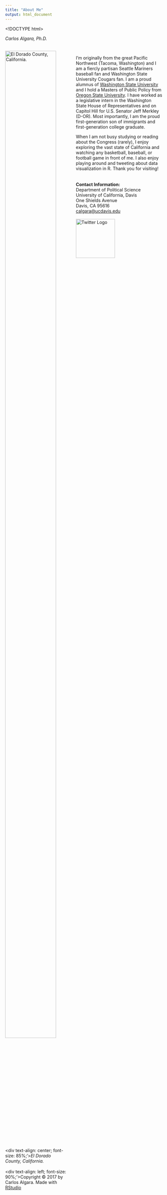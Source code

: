 ```yaml
---
title: "About Me"
output: html_document
---
```

<style>
  .column-left{
    float: left;
    width: 40%;
    text-align: left;
  }
.column-right{
  float: right;
  width: 55%;
  text-align: left;
}
</style>
<!DOCTYPE html>
<html>
<meta name="viewport" content="width=device-width, initial-scale=1">
<style>
/* On smaller screens, decrease text size */
@media only screen and (max-width: 300px) {
  .text {font-size: 11px}
}
</style>
</html> 

*Carlos Algara, Ph.D.*
</script>
<br/>
<br/>

<div class="column-left">
![El Dorado County, California.](/Users/carlosalgara/Dropbox/Github_Website/calgara.github.io/figures/me_hiking.jpg "Hiking"){ width=90% }
<div text-align: center; font-size: 85%;'>*El Dorado County, California.* <br>
<br>
<div text-align: left; font-size: 90%;'>Copyright &copy; 2017 by Carlos Algara. Made with [RStudio](https://www.rstudio.com)</div></div>
</div>

<div class="column-right">
I'm originally from the great Pacific Northwest (Tacoma, Washington) and I am a fiercly partisan Seattle Mariners baseball fan and Washington State University Cougars fan. I am a proud alumnus of [Washington State University](http://wsu.edu/) and I hold a Masters of Public Policy from [Oregon State University](http://liberalarts.oregonstate.edu/spp/). I have worked as a legislative intern in the Washington State House of Representatives and on Capitol Hill for U.S. Senator Jeff Merkley (D-OR). Most importantly, I am the proud first-generation son of immigrants and first-generation college graduate.  
  
When I am not busy studying or reading about the Congress (rarely), I enjoy exploring the vast state of California and watching any basketball, baseball, or football game in front of me. I also enjoy playing around and tweeting about data visualization in R. Thank you for visiting!  
<br>
<br>
**Contact Information:**    
Department of Political Science  
University of California, Davis  
One Shields Avenue  
Davis, CA 95616  
[calgara@ucdavis.edu](mailto:calgara@ucdavis.edu)
<br>  
<a href = "https://twitter.com/algaraca"><img src="/Users/carlosalgara/Dropbox/Github_Website/calgara.github.io/figures/twitter.png" alt="Twitter Logo" style="width:125px;" align ="left"></a>
</div>

<!-- Global site tag (gtag.js) - Google Analytics -->
<script async src="https://www.googletagmanager.com/gtag/js?id=UA-100362112-1"></script>
<script>
  window.dataLayer = window.dataLayer || [];
  function gtag(){dataLayer.push(arguments);}
  gtag('js', new Date());

  gtag('config', 'UA-100362112-1');
</script>

